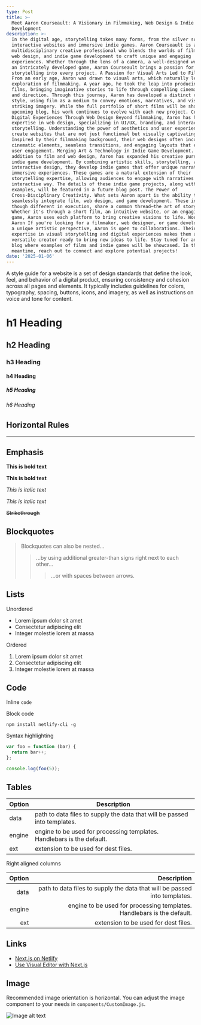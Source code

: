 ```yaml
---
type: Post
title: >-
  Meet Aaron Courseault: A Visionary in Filmmaking, Web Design & Indie Game
  Development
description: >-
  In the digital age, storytelling takes many forms, from the silver screen to
  interactive websites and immersive indie games. Aaron Courseault is a
  multidisciplinary creative professional who blends the worlds of filmmaking,
  web design, and indie game development to craft unique and engaging
  experiences. Whether through the lens of a camera, a well-designed website, or
  an intricately developed game, Aaron Courseault brings a passion for visual
  storytelling into every project. A Passion for Visual Arts Led to Filmmaking.
  From an early age, Aaron was drawn to visual arts, which naturally led to an
  exploration of filmmaking. A year ago, he took the leap into producing short
  films, bringing imaginative stories to life through compelling cinematography
  and direction. Through this journey, Aaron has developed a distinct cinematic
  style, using film as a medium to convey emotions, narratives, and visually
  striking imagery. While the full portfolio of short films will be shared in an
  upcoming blog, his work continues to evolve with each new project. Crafting
  Digital Experiences Through Web Design Beyond filmmaking, Aaron has honed
  expertise in web design, specializing in UI/UX, branding, and interactive
  storytelling. Understanding the power of aesthetics and user experience, they
  create websites that are not just functional but visually captivating.
  Inspired by their filmmaking background, their web designs often incorporate
  cinematic elements, seamless transitions, and engaging layouts that enhance
  user engagement. Merging Art & Technology in Indie Game Development. In
  addition to film and web design, Aaron has expanded his creative pursuits into
  indie game development. By combining artistic skills, storytelling, and
  interactive design, they develop indie games that offer unique narratives and
  immersive experiences. These games are a natural extension of their
  storytelling expertise, allowing audiences to engage with narratives in an
  interactive way. The details of these indie game projects, along with playable
  examples, will be featured in a future blog post. The Power of
  Cross-Disciplinary Creativity. What sets Aaron apart is the ability to
  seamlessly integrate film, web design, and game development. These industries,
  though different in execution, share a common thread—the art of storytelling.
  Whether it's through a short film, an intuitive website, or an engaging indie
  game, Aaron uses each platform to bring creative visions to life. Work with
  Aaron If you're looking for a filmmaker, web designer, or game developer with
  a unique artistic perspective, Aaron is open to collaborations. Their
  expertise in visual storytelling and digital experiences makes them a
  versatile creator ready to bring new ideas to life. Stay tuned for an upcoming
  blog where examples of films and indie games will be showcased. In the
  meantime, reach out to connect and explore potential projects!
date: '2025-01-06'
---
```

A style guide for a website is a set of design standards that define the look, feel, and behavior of a digital product, ensuring consistency and cohesion across all pages and elements. It typically includes guidelines for colors, typography, spacing, buttons, icons, and imagery, as well as instructions on voice and tone for content.

# h1 Heading

## h2 Heading

### h3 Heading

#### h4 Heading

##### h5 Heading

###### h6 Heading

## Horizontal Rules

***

## Emphasis

**This is bold text**

**This is bold text**

*This is italic text*

*This is italic text*

~~Strikethrough~~

## Blockquotes

> Blockquotes can also be nested...
>
> > ...by using additional greater-than signs right next to each other...
> >
> > > ...or with spaces between arrows.

## Lists

Unordered

*   Lorem ipsum dolor sit amet
*   Consectetur adipiscing elit
*   Integer molestie lorem at massa

Ordered

1.  Lorem ipsum dolor sit amet
2.  Consectetur adipiscing elit
3.  Integer molestie lorem at massa

## Code

Inline `code`

Block code

```
npm install netlify-cli -g
```

Syntax highlighting

```js
var foo = function (bar) {
  return bar++;
};

console.log(foo(5));
```

## Tables

| Option | Description                                                               |
| ------ | ------------------------------------------------------------------------- |
| data   | path to data files to supply the data that will be passed into templates. |
| engine | engine to be used for processing templates. Handlebars is the default.    |
| ext    | extension to be used for dest files.                                      |

Right aligned columns

| Option |                                                               Description |
| -----: | ------------------------------------------------------------------------: |
|   data | path to data files to supply the data that will be passed into templates. |
| engine |    engine to be used for processing templates. Handlebars is the default. |
|    ext |                                      extension to be used for dest files. |

## Links

*   [Next.js on Netlify](https://docs.netlify.com/frameworks/next-js/overview/)
*   [Use Visual Editor with Next.js](https://docs.netlify.com/visual-editor/frameworks/next/)

## Image

Recommended image orientation is horizontal. You can adjust the image component to your needs in `components/CustomImage.js`.

![Image alt text](/images/random-image.jpeg "Image Title")

